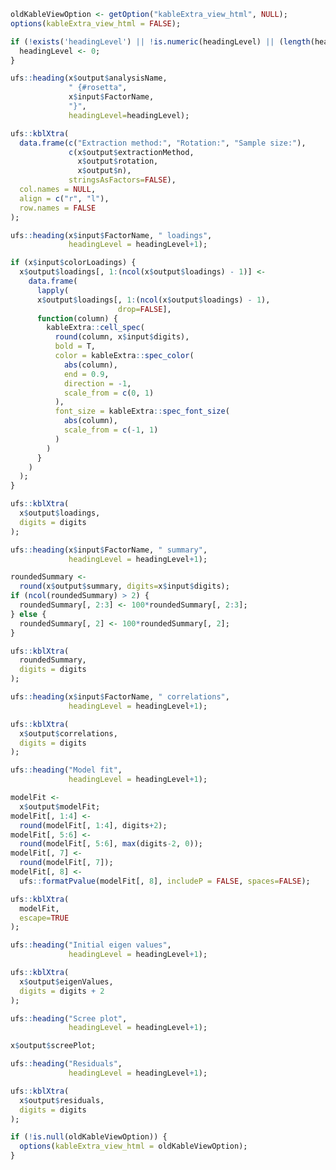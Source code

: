 
<div style="display:block;clear:both;" class="rosetta-data-reduction-start"></div>
<div class="rosetta-data-reduction-container">

```{r, eval=TRUE, echo=FALSE}

oldKableViewOption <- getOption("kableExtra_view_html", NULL);
options(kableExtra_view_html = FALSE);

if (!exists('headingLevel') || !is.numeric(headingLevel) || (length(headingLevel) != 1)) {
  headingLevel <- 0;
}

```

```{r, results='asis', eval=TRUE}
ufs::heading(x$output$analysisName,
             " {#rosetta",
             x$input$FactorName,
             "}",
             headingLevel=headingLevel);
```

```{r, echo=echoPartial, results='asis', eval=TRUE}

ufs::kblXtra(
  data.frame(c("Extraction method:", "Rotation:", "Sample size:"),
             c(x$output$extractionMethod,
               x$output$rotation,
               x$output$n),
             stringsAsFactors=FALSE),
  col.names = NULL,
  align = c("r", "l"),
  row.names = FALSE
);

```


```{r, echo=echoPartial, results='asis', eval=(x$input$loadings) }

ufs::heading(x$input$FactorName, " loadings",
             headingLevel = headingLevel+1);

if (x$input$colorLoadings) {
  x$output$loadings[, 1:(ncol(x$output$loadings) - 1)] <-
    data.frame(
      lapply(
      x$output$loadings[, 1:(ncol(x$output$loadings) - 1),
                        drop=FALSE],
      function(column) {
        kableExtra::cell_spec(
          round(column, x$input$digits),
          bold = T, 
          color = kableExtra::spec_color(
            abs(column),
            end = 0.9,
            direction = -1,
            scale_from = c(0, 1)
          ),
          font_size = kableExtra::spec_font_size(
            abs(column),
            scale_from = c(-1, 1)
          )
        )
      }
    )
  );
}

ufs::kblXtra(
  x$output$loadings,
  digits = digits
);

```


```{r, echo=echoPartial, results='asis', eval=(x$input$summary) }

ufs::heading(x$input$FactorName, " summary",
             headingLevel = headingLevel+1);

roundedSummary <-
  round(x$output$summary, digits=x$input$digits);
if (ncol(roundedSummary) > 2) {
  roundedSummary[, 2:3] <- 100*roundedSummary[, 2:3];
} else {
  roundedSummary[, 2] <- 100*roundedSummary[, 2];
}

ufs::kblXtra(
  roundedSummary,
  digits = digits
);

```


```{r, echo=echoPartial, results='asis', eval=(x$input$correlations) }

ufs::heading(x$input$FactorName, " correlations",
             headingLevel = headingLevel+1);

ufs::kblXtra(
  x$output$correlations,
  digits = digits
);

```

```{r, echo=echoPartial, results='asis', eval=(x$input$modelFit) }

ufs::heading("Model fit",
             headingLevel = headingLevel+1);

modelFit <-
  x$output$modelFit;
modelFit[, 1:4] <-
  round(modelFit[, 1:4], digits+2);
modelFit[, 5:6] <-
  round(modelFit[, 5:6], max(digits-2, 0));
modelFit[, 7] <-
  round(modelFit[, 7]);
modelFit[, 8] <-
  ufs::formatPvalue(modelFit[, 8], includeP = FALSE, spaces=FALSE);

ufs::kblXtra(
  modelFit,
  escape=TRUE
);

```

```{r, echo=echoPartial, results='asis', eval=(x$input$modelFit) }

ufs::heading("Initial eigen values",
             headingLevel = headingLevel+1);

ufs::kblXtra(
  x$output$eigenValues,
  digits = digits + 2
);

```

```{r, echo=echoPartial, results='asis', eval=(x$input$screePlot), fig.width=5, fig.height=5, fig.cap="Scree plot of the eigen values" }

ufs::heading("Scree plot",
             headingLevel = headingLevel+1);

x$output$screePlot;

```


```{r, echo=echoPartial, results='asis', eval=(x$input$residuals) }

ufs::heading("Residuals",
             headingLevel = headingLevel+1);

ufs::kblXtra(
  x$output$residuals,
  digits = digits
);

```

```{r echo=FALSE}
if (!is.null(oldKableViewOption)) {
  options(kableExtra_view_html = oldKableViewOption);
}
```

</div>
<div style="display:block;clear:both;" class="rosetta-data-reduction-end"></div>
